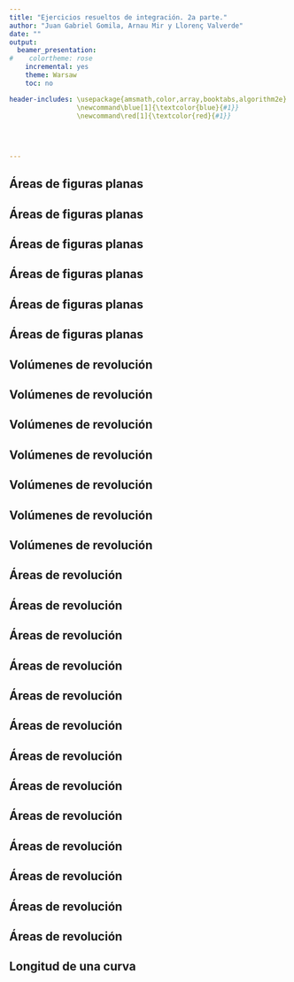 ```yaml
---
title: "Ejercicios resueltos de integración. 2a parte."
author: "Juan Gabriel Gomila, Arnau Mir y Llorenç Valverde"
date: ""
output:
  beamer_presentation:
#    colortheme: rose
    incremental: yes
    theme: Warsaw
    toc: no

header-includes: \usepackage{amsmath,color,array,booktabs,algorithm2e}
                 \newcommand\blue[1]{\textcolor{blue}{#1}}
                 \newcommand\red[1]{\textcolor{red}{#1}}
                 

                 
              
---
```




## Áreas de figuras planas

\begin{block}{Ejercicio 1}
\begin{enumerate}[a)]
\item Calcular el área entre las curvas $f(x)=2x^2-4$ y $g(x)=-3x^2+10$, para $-1\leq x\leq 1$.
\item Calcular el área encerrada por las curvas $f(x)=x^4$ y $g(x)=-2x^2+3$.
\end{enumerate}
\end{block}

## Áreas de figuras planas

\begin{block}{\textcolor{green}{Solución}}
\blue{
Apartado a). Hagamos primero un esbozo de las gráficas de $f$ y $g$ para $x$ entre $-1$ y $1$:\pause
\begin{center}
\includegraphics[width=8cm]{Areafg.png}
\end{center}
}
\end{block}

## Áreas de figuras planas


\begin{block}{\textcolor{green}{Solución (cont.)}}
\blue{
El área pedida será:
\begin{eqnarray*}
\int_{-1}^1 (g(x)-f(x))\, dx & = & \pause \int_{-1}^1 (-3x^2+10-2x^2+4 )\, dx \\ &=& \pause\int_{-1}^1 (-5x^2+14)\, dx \pause =\left[-5\frac{x^3}{3}+14 x\right]_{-1}^1 \\ & =& \pause -\frac{5}{3}+14-\left(-\frac{5}{3}-14\right) \\ &=& \pause -\frac{10}{3}+28=\frac{74}{3}\approx `r round(74/3,4)`.
\end{eqnarray*}
}
\end{block}

## Áreas de figuras planas

\begin{block}{\textcolor{green}{Solución (cont.)}}
\blue{
Apartado b). Hagamos primero un esbozo de las gráficas de $f$ y $g$:\pause
\begin{center}
\includegraphics[width=8cm]{Areafg2.png}
\end{center}
}
\end{block}


## Áreas de figuras planas

\begin{block}{\textcolor{green}{Solución (cont.)}}
\blue{
A continuación, hemos de hallar los puntos de corte de las dos funciones que representarán los extremos de la integral a calcular:\pause
\begin{eqnarray*}
f(x) & = & g(x),\pause\ \Rightarrow x^4=-2x^2+3,\pause\ \Rightarrow x^4+2x^2-3=0,\\\pause x^2& =& \frac{-2\pm\sqrt{4+12}}{2}=\pause \frac{-2\pm 4}{2}=\pause 1,-3.
\end{eqnarray*}
\pause
La única solución admisible es $x^2=1$, \pause de donde $x=\pm 1$. \newline\pause
Los puntos de corte serán, pues $(-1,1)$ y $(1,1)$, tal como se observa en la gráfica de las funciones $f$ y $g$.
}
\end{block}

## Áreas de figuras planas


\begin{block}{\textcolor{green}{Solución (cont.)}}
\blue{
El área pedida será:
\begin{eqnarray*}
\int_{-1}^1 (g(x)-f(x))\, dx & = & \pause \int_{-1}^1 (-2x^2+3-x^4 )\, dx \\ &=& \pause\left[-2\frac{x^3}{3}+3x-\frac{x^5}{5}\right]_{-1}^1 \\ & =& \pause -\frac{2}{3}+3-\frac{1}{5}-\left(\frac{2}{3}-3+\frac{1}{5}\right) \\ &=& \pause -\frac{4}{3}+6-\frac{2}{5}=\frac{64}{15}\approx `r round(64/15,4)`.
\end{eqnarray*}
}
\end{block}

## Volúmenes de revolución

\begin{block}{Ejercicio 2}
\begin{enumerate}[a)]
\item Calcular el volumen de revolución al girar la curva $y=x^2$ alrededor del eje $X$ para $2\leq x\leq 5$.
\item Calcular el volumen de revolución al girar la curva $y=\sqrt{x}$ alrededor del eje $Y$ para $1\leq x\leq 9$.
\item Calcular el volumen de revolución al girar la curva $y=x+3$ alrededor del eje $y=5$ para $0\leq x\leq 5$.
\end{enumerate}
\end{block}

## Volúmenes de revolución

\begin{block}{\textcolor{green}{Solución}}
\blue{
Apartado a). Hagamos un gráfico de la función para tener una idea de los que nos piden:\pause
\begin{center}
\includegraphics[width=8cm]{Vol1.png}
\end{center}
}
\end{block}


## Volúmenes de revolución

\begin{block}{\textcolor{green}{Solución (cont.)}}
\blue{
El volumen pedido será:\pause
\begin{eqnarray*}
V & = & \pi \int_2^5 (x^2)^2\, dx \pause = \pi\int_2^5 x^4\, dx=\pause\pi\left[\frac{x^5}{5}\right]_2^5 =\pause \frac{\pi}{5}\left(5^5-2^5\right)\\\pause &=& \frac{3093\pi}{5}\approx`r round(3093*pi/5,4)`.
\end{eqnarray*}
}
\end{block}


## Volúmenes de revolución

\begin{block}{\textcolor{green}{Solución}}
\blue{
Apartado a). Hagamos un gráfico de la función para tener una idea de los que nos piden:\pause
\begin{center}
\includegraphics[width=8cm]{Vol2.png}
\end{center}
}
\end{block}


## Volúmenes de revolución

\begin{block}{\textcolor{green}{Solución (cont.)}}
\blue{
El volumen pedido será:\pause
\begin{eqnarray*}
V & = & 2\pi \int_1^9 x\cdot\sqrt{x}\, dx \pause = 2\pi\int_1^9 x^{\frac{3}{2}}\, dx=\pause 2\pi\left[\frac{x^{\frac{5}{2}}}{\frac{5}{2}}\right]_1^9 \\ &=& \pause \frac{4\pi}{5}\left(9^{\frac{5}{2}}-1^{\frac{5}{2}}\right)=\frac{968 \pi}{5}\approx`r round(968*pi/5,4)`.
\end{eqnarray*}
}
\end{block}

## Volúmenes de revolución

\begin{block}{\textcolor{green}{Solución (cont.)}}
\blue{
Apartado c). Hagamos un gráfico tal como hemos hecho antes:\pause
\begin{center}
\includegraphics[width=8cm]{Vol3.png}
\end{center}
}
\end{block}

## Volúmenes de revolución

\begin{block}{\textcolor{green}{Solución (cont.)}}
\blue{
El volumen pedido será:\pause
\begin{eqnarray*}
V & = & \pi \int_0^5 (x-2)^2\, dx\pause =\pi \left[\frac{(x-2)^3}{3}\right]_0^5 =\pause \frac{\pi}{3}(3^3-(-2)^3) \\ &= & \pause\frac{35\pi}{3}\approx `r round(35*pi/3,4)`.
\end{eqnarray*}
}
\end{block}

## Áreas de revolución
\begin{block}{Ejercicio 3}
\begin{enumerate}[a)]
\item Calcular el área de la superficie de revolución al girar la curva $f(x)=x^{\frac{2}{3}}$ alrededor del eje $X$ para $0\leq x\leq 4$.
\item Calcular el área de la superficie de revolución al girar la curva $f(x)=\sqrt{x}$ alrededor del eje $Y$ para $0\leq x\leq 3$.
\end{enumerate}
\end{block}

## Áreas de revolución
\begin{block}{\textcolor{green}{Solución}}
\blue{
Apartado a). Hagamos un gráfico tal como hemos hecho antes:\pause
\begin{center}
\includegraphics[width=8cm]{AreaRev1.png}
\end{center}
}
\end{block}

## Áreas de revolución
\begin{block}{\textcolor{green}{Solución (cont.)}}
\blue{
El área pedida será:\pause
\begin{eqnarray*}
A & = & 2\pi \int_0^4 x^{\frac{2}{3}}\cdot\sqrt{1+\left(\frac{2}{3}x^{-\frac{1}{3}}\right)^2}\, dx=\pause
2\pi\int_0^4 x^{\frac{2}{3}}\cdot\sqrt{1+\frac{4}{9x^{\frac{2}{3}}}}\, dx\\\pause &=&
2\pi\int_0^4 x^{\frac{2}{3}}\cdot\sqrt{\frac{9x^{\frac{2}{3}}+4}{9x^{\frac{2}{3}}}}\, dx =\pause 2\pi\int_0^4 x^{\frac{2}{3}}\cdot\frac{\sqrt{9x^{\frac{2}{3}}+4}}{3x^{\frac{1}{3}}}\, dx\\\pause &=& \frac{2\pi}{3}\int_0^4 x^{\frac{1}{3}}\sqrt{9x^{\frac{2}{3}}+4}\, dx
\end{eqnarray*}
}
\end{block}

## Áreas de revolución
\begin{block}{\textcolor{green}{Solución (cont.)}}
\blue{
Para resolver la integral anterior aplicaremos la técnica de integración por partes arreglando un poco la integral primero:\pause
$$
A=\frac{2\pi}{3}\int_0^4 x^{\frac{2}{3}}\cdot x^{-\frac{1}{3}}\sqrt{9x^{\frac{2}{3}}+4}\, dx
$$
\pause Sean:
$$
\begin{array}{llcll}
u  &= x^{\frac{2}{3}},& du &=\frac{2}{3}\cdot x^{-\frac{1}{3}}\, dx,\\
dv & = x^{-\frac{1}{3}}\sqrt{9x^{\frac{2}{3}}+4}\, dx, & v&=\frac{1}{9} \left(9x^{\frac{2}{3}}+4\right)^{\frac{3}{2}}.
\end{array}
$$
}
\end{block}

## Áreas de revolución
\begin{block}{\textcolor{green}{Solución (cont.)}}
\blue{
El área será:
\begin{eqnarray*}
A&=&\frac{2\pi}{3}\left(\left[\frac{1}{9}x^{\frac{2}{3}}\cdot \left(9x^{\frac{2}{3}}+4\right)^{\frac{3}{2}}\right]_0^4-\frac{2}{27}\int_0^4 x^{-\frac{1}{3}}\cdot\left(9x^{\frac{2}{3}}+4\right)^{\frac{3}{2}}\, dx \right)\\\pause &=&
\frac{2\pi}{3}\left(\frac{1}{9}\cdot 4^{\frac{2}{3}}\cdot \left(9\cdot  4^{\frac{2}{3}}+4\right)^{\frac{3}{2}}-\frac{2}{27}\cdot \frac{1}{15} \left[\left(9
   x^{\frac{2}{3}}+4\right)^{\frac{5}{2}}\right]_0^4\right)\\\pause &=&
   \frac{2\pi}{3}\left(\frac{1}{9}\cdot 4^{\frac{2}{3}}\cdot \left(9\cdot  4^{\frac{2}{3}}+4\right)^{\frac{3}{2}}-\frac{2}{405} \left(\left(9
   \cdot 4^{\frac{2}{3}}+4\right)^{\frac{5}{2}}-4^{\frac{5}{2}}\right)\right)\\\pause &\approx &
`r round((2*pi/3)*((1/9)*4^(2/3)*(9*4^(2/3)+4)^(3/2)-(2/405)*((9*4^(2/3)+4)^(5/2)-4^(5/2))),4)`.
\end{eqnarray*}
}
\end{block}

## Áreas de revolución
\begin{block}{\textcolor{green}{Solución (cont.)}}
\blue{
Apartado b). Hagamos un gráfico tal como hemos hecho antes:\pause
\begin{center}
\includegraphics[width=8cm]{AreaRev2.png}
\end{center}
}
\end{block}

## Áreas de revolución
\begin{block}{\textcolor{green}{Solución (cont.)}}
\blue{
El área pedida será:\pause
$$
A  =  2\pi \int_0^{\sqrt{3}} y^2 \cdot\sqrt{1+(2y)^2}\, dy=\pause 2\pi \int_0^{\sqrt{3}} y^2 \cdot\sqrt{1+4 y^2}\, dy
$$
\pause
Para hacer la integral anterior, consideramos el cambio de variable siguiente:
$$
2y=\tan u,\pause\ \Rightarrow 2\, dy=\frac{1}{\cos^2 u}\, du,\pause\ \Rightarrow dy=\frac{1}{2\cos^2 u}\, du.
$$
\pause
Cuando $y=0$, el valor de $u$ será $0=\tan u$, $u=0$\pause\  y cuando $y=\sqrt{3}$, el valor de $u$ será
$2\sqrt{3}=\tan u$, $u=\arctan(2\sqrt{3}).$
}
\end{block}

## Áreas de revolución
\begin{block}{\textcolor{green}{Solución (cont.)}}
\blue{
La integral queda en la nueva variable $u$:
\begin{eqnarray*}
A & = &  2\pi\int_0^{\arctan(2\sqrt{3})}\frac{1}{4}\tan^2 u\cdot\frac{1}{\cos u}\cdot \frac{1}{2\cos^2 u}\, du\\ &= & \pause \frac{\pi}{4}\int_0^{\arctan(2\sqrt{3})}\frac{\sin^2 u}{\cos^5 u}\, du.
\end{eqnarray*}
\pause Como la función a integral es impar en $\cos u$, hacemos el cambio siguiente:
$$
\sin u=v,\ \pause\Rightarrow \cos u\, du=dv,\ \pause\Rightarrow du=\frac{dv}{\cos u}.
$$
}
\end{block}

## Áreas de revolución
\begin{block}{\textcolor{green}{Solución (cont.)}}
\blue{
Cuando $u=0$, el valor de $v$ será $v=0$\pause\  y cuando $u=\arctan(2\sqrt{3})$ el valor de $v$ será
$v=\sin(\arctan(2\sqrt{3}))$. Calculemos dicho valor:\ \pause sea $\alpha=\arctan(2\sqrt{3})$, es decir, $\tan\alpha =2\sqrt{3}$. \pause Por tanto $1+\tan^2\alpha = 1+12=13=\frac{1}{\cos^2\alpha}$, de donde $\cos\alpha =\frac{1}{\sqrt{13}}$,\ \pause y por tanto, $\sin\alpha =\sqrt{1-\frac{1}{13}}=\sqrt{\frac{12}{13}}$.\pause\newline
El valor de $v$ para $u=\arctan(2\sqrt{3})$ será $v=\sqrt{\frac{12}{13}}$.
}
\end{block}

## Áreas de revolución
\begin{block}{\textcolor{green}{Solución (cont.)}}
\blue{
La integral en la nueva variable $v$ será:
\begin{eqnarray*}
A &=& \frac{\pi}{4}\int_0^{\sqrt{\frac{12}{13}}} \frac{v^2}{\cos^6 u}\, dv\pause =\frac{\pi}{4}\int_0^{\sqrt{\frac{12}{13}}} \frac{v^2}{(1-\sin^2 u)^3}\, dv\pause \\ &=&\frac{\pi}{4}\int_0^{\sqrt{\frac{12}{13}}} \frac{v^2}{(1-v^2)^3}\, dv
\end{eqnarray*}
\pause
Se trata de una integral racional donde el grado del numerador es menor que el del denominador (no hace falta dividir)\pause\ y las raíces del denominador son $v=\pm 1$ y son triples.
}
\end{block}


## Áreas de revolución
\begin{block}{\textcolor{green}{Solución (cont.)}}
\blue{
Hemos de descomponer la función a integrar de la forma siguiente:
\begin{eqnarray*}
\frac{v^2}{(1-v^2)^3} & = & \frac{A_1}{1-v}+\frac{A_2}{(1-v)^2}+\frac{A_3}{(1-v)^3}+\frac{A_4}{(1+v)}\\ && +\frac{A_5}{(1+v)^2}+\frac{A_6}{(1+v)^3}.
\end{eqnarray*}
\pause
Los valores $A_i$ son los siguientes:
$$
A_1=-\frac{1}{16},\ A_2=-\frac{1}{16},\ A_3=\frac{1}{8},\, A_4=-\frac{1}{16},\ A_5=-\frac{1}{16},\ A_6=\frac{1}{8}.
$$
}
\end{block}


## Áreas de revolución
\begin{block}{\textcolor{green}{Solución (cont.)}}
\blue{
El área será:
\begin{eqnarray*}
A &=& \frac{\pi}{4}\left[\frac{1}{16}\ln|1-v|-\frac{1}{16(1-v)}+\frac{1}{16(1-v)^2}-\frac{1}{16}\ln|1+v|\right.\\ &&\left.+\frac{1}{16(1+v)}-\frac{1}{16(1+v)^2}\right]_0^{\sqrt{\frac{12}{13}}}\\\pause &=&
\frac{\pi}{64}\left[\ln\left|\frac{1-v}{1+v}\right|-\frac{2v}{1-v^2}+\frac{4v}{(1-v^2)^2}\right]_0^{\sqrt{\frac{12}{13}}}\\\pause &=&
\frac{\pi}{64}\left(\ln\left(\frac{1-\sqrt{\frac{12}{13}}}{1+\sqrt{\frac{12}{13}}}\right)-\frac{2\sqrt{\frac{12}{13}}}{1-\frac{12}{13}}+\frac{4\sqrt{\frac{12}{13}}}{\left(1-\frac{12}{13}\right)^2}\right)
\end{eqnarray*}
}
\end{block}

## Áreas de revolución
\begin{block}{\textcolor{green}{Solución (cont.)}}
\blue{
El área será:
$$
A=\frac{\pi}{64}\left(\ln\left(\frac{\sqrt{13}-\sqrt{12}}{\sqrt{13}+\sqrt{12}}\right)+650\sqrt{\frac{12}{13}}\right)\approx `r round((pi/64)*(log((sqrt(13)-sqrt(12))/(sqrt(13)+sqrt(12)))+650*sqrt(12/13)),4)`.
$$
}
\end{block}


## Longitud de una curva
\begin{block}{Ejercicio 4}
Calcular la longitud de la curva $y=f(x)=\sqrt{x}$ desde el punto $(0,0)$ hasta el punto $(4,2)$.
\end{block}

